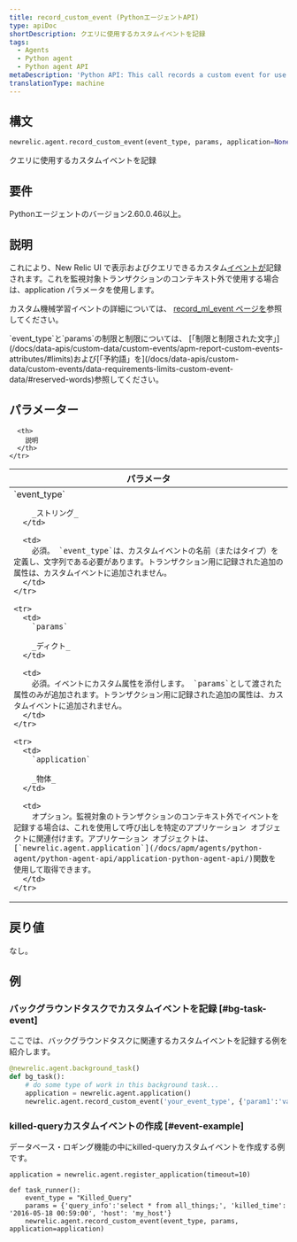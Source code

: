 ```yaml
---
title: record_custom_event (PythonエージェントAPI)
type: apiDoc
shortDescription: クエリに使用するカスタムイベントを記録
tags:
  - Agents
  - Python agent
  - Python agent API
metaDescription: 'Python API: This call records a custom event for use in querying.'
translationType: machine
---
```


## 構文

```py
newrelic.agent.record_custom_event(event_type, params, application=None)
```

クエリに使用するカスタムイベントを記録

## 要件

Pythonエージェントのバージョン2.60.0.46以上。

## 説明

これにより、New Relic UI で表示およびクエリできるカスタム[イベントが](/docs/data-apis/understand-data/new-relic-data-types/#event-data)記録されます。これを監視対象トランザクションのコンテキスト外で使用する場合は、application パラメータを使用します。

カスタム機械学習イベントの詳細については、 [record_ml_event ページを](/docs/apm/agents/python-agent/python-agent-api/recordmlevent-python-agent-api)参照してください。

<Callout variant="important">
  `event_type`と`params`の制限と制限については、 [「制限と制限された文字」](/docs/data-apis/custom-data/custom-events/apm-report-custom-events-attributes/#limits)および[「予約語」を](/docs/data-apis/custom-data/custom-events/data-requirements-limits-custom-event-data/#reserved-words)参照してください。
</Callout>

## パラメーター

<table>
  <thead>
    <tr>
      <th width="25%">
        パラメータ
      </th>

      <th>
        説明
      </th>
    </tr>
  </thead>

  <tbody>
    <tr>
      <td>
        `event_type`

        _ストリング_
      </td>

      <td>
        必須。 `event_type`は、カスタムイベントの名前（またはタイプ）を定義し、文字列である必要があります。トランザクション用に記録された追加の属性は、カスタムイベントに追加されません。
      </td>
    </tr>

    <tr>
      <td>
        `params`

        _ディクト_
      </td>

      <td>
        必須。イベントにカスタム属性を添付します。 `params`として渡された属性のみが追加されます。トランザクション用に記録された追加の属性は、カスタムイベントに追加されません。
      </td>
    </tr>

    <tr>
      <td>
        `application`

        _物体_
      </td>

      <td>
        オプション。監視対象のトランザクションのコンテキスト外でイベントを記録する場合は、これを使用して呼び出しを特定のアプリケーション オブジェクトに関連付けます。アプリケーション オブジェクトは、 [`newrelic.agent.application`](/docs/apm/agents/python-agent/python-agent-api/application-python-agent-api/)関数を使用して取得できます。
      </td>
    </tr>
  </tbody>
</table>

## 戻り値

なし。

## 例

### バックグラウンドタスクでカスタムイベントを記録 [#bg-task-event]

ここでは、バックグラウンドタスクに関連するカスタムイベントを記録する例を紹介します。

```py
@newrelic.agent.background_task() 
def bg_task(): 
    # do some type of work in this background task...
    application = newrelic.agent.application()
    newrelic.agent.record_custom_event('your_event_type', {'param1':'value1'}, application)
```

### killed-queryカスタムイベントの作成 [#event-example]

データベース・ロギング機能の中にkilled-queryカスタムイベントを作成する例です。

```PY
application = newrelic.agent.register_application(timeout=10)

def task_runner(): 
    event_type = "Killed_Query" 
    params = {'query_info':'select * from all_things;', 'killed_time': '2016-05-18 00:59:00', 'host': 'my_host'} 
    newrelic.agent.record_custom_event(event_type, params, application=application)
```